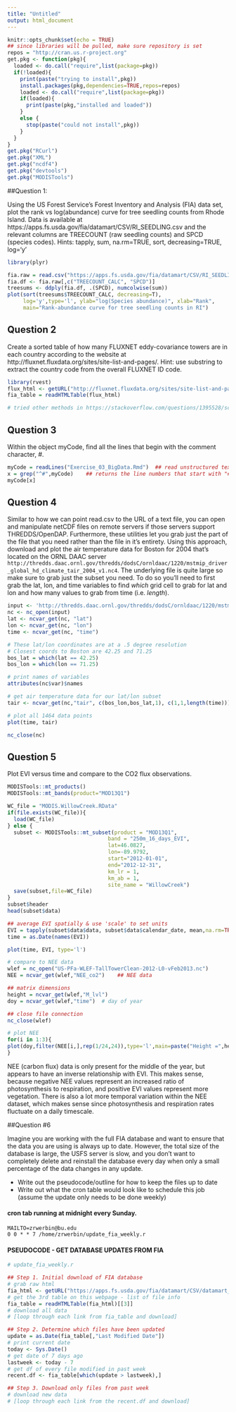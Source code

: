 ```yaml
---
title: "Untitled"
output: html_document
---
```


```r
knitr::opts_chunk$set(echo = TRUE)
## since libraries will be pulled, make sure repository is set
repos = "http://cran.us.r-project.org"
get.pkg <- function(pkg){
  loaded <- do.call("require",list(package=pkg))
  if(!loaded){
    print(paste("trying to install",pkg))
    install.packages(pkg,dependencies=TRUE,repos=repos)
    loaded <- do.call("require",list(package=pkg))
    if(loaded){
      print(paste(pkg,"installed and loaded"))
    } 
    else {
      stop(paste("could not install",pkg))
    }    
  }
}
get.pkg("RCurl")
get.pkg("XML")
get.pkg("ncdf4")
get.pkg("devtools")
get.pkg("MODISTools")
```


##Question 1:
  
  Using the US Forest Service's Forest Inventory and Analysis (FIA) data set, plot the rank vs log(abundance) curve for tree seedling counts from Rhode Island. Data is available at https://apps.fs.usda.gov/fia/datamart/CSV/RI_SEEDLING.csv and the relevant columns are TREECOUNT (raw seedling counts) and SPCD (species codes). 
Hints: tapply, sum, na.rm=TRUE, sort, decreasing=TRUE, log='y'

```r
library(plyr)

fia.raw = read.csv("https://apps.fs.usda.gov/fia/datamart/CSV/RI_SEEDLING.csv")
fia.df <- fia.raw[,c("TREECOUNT_CALC", "SPCD")]
treesums <- ddply(fia.df, .(SPCD), numcolwise(sum))
plot(sort(treesums$TREECOUNT_CALC, decreasing=T), 
     log='y',type='l', ylab="log(Species abundance)", xlab="Rank", 
     main="Rank-abundance curve for tree seedling counts in RI")
```

## Question 2
Create a sorted table of how many FLUXNET eddy-covariance towers are in each country according to the website at http://fluxnet.fluxdata.org/sites/site-list-and-pages/. Hint: use substring to extract the country code from the overall FLUXNET ID code.

```r
library(rvest)
flux_html <- getURL("http://fluxnet.fluxdata.org/sites/site-list-and-pages/")  ## grab raw html
fia_table = readHTMLTable(flux_html)

# tried other methods in https://stackoverflow.com/questions/1395528/scraping-html-tables-into-r-data-frames-using-the-xml-package but nothing works to scrape the table.

```


## Question 3 

Within the object myCode, find all the lines that begin with the comment character, #.

```r
myCode = readLines("Exercise_03_BigData.Rmd")  ## read unstructured text
x = grep("^#",myCode)    ## returns the line numbers that start with "#"
myCode[x]
```

## Question 4 

Similar to how we can point read.csv to the URL of a text file, you can open and manipulate netCDF files on remote servers if those servers support THREDDS/OpenDAP. Furthermore, these utilities let you grab just the part of the file that you need rather than the file in it's entirety. Using this approach, download and plot the air temperature data for Boston for 2004 that's located on the ORNL DAAC server `http://thredds.daac.ornl.gov/thredds/dodsC/ornldaac/1220/mstmip_driver_global_hd_climate_tair_2004_v1.nc4`.  The underlying file is quite large so make sure to grab just the subset you need. To do so you'll need to first grab the lat, lon, and time variables to find _which_ grid cell to grab for lat and lon and how many values to grab from time (i.e. _length_). 

```r
input <- 'http://thredds.daac.ornl.gov/thredds/dodsC/ornldaac/1220/mstmip_driver_global_hd_climate_tair_2004_v1.nc4'
nc <- nc_open(input)
lat <- ncvar_get(nc, "lat")
lon <- ncvar_get(nc, "lon")
time <- ncvar_get(nc, "time")

# These lat/lon coordinates are at a .5 degree resolution
# Closest coords to Boston are 42.25 and 71.25
bos_lat = which(lat == 42.25)
bos_lon = which(lon == 71.25)

# print names of variables
attributes(nc$var)$names

# get air temperature data for our lat/lon subset
tair <- ncvar_get(nc,"tair", c(bos_lon,bos_lat,1), c(1,1,length(time)))

# plot all 1464 data points
plot(time, tair)

nc_close(nc)
```



## Question 5

Plot EVI versus time and compare to the CO2 flux observations.

```r
MODISTools::mt_products()
MODISTools::mt_bands(product="MOD13Q1")

WC_file = "MODIS.WillowCreek.RData"
if(file.exists(WC_file)){
  load(WC_file)
} else {
  subset <- MODISTools::mt_subset(product = "MOD13Q1",
                                band = "250m_16_days_EVI",
                                lat=46.0827,
                                lon=-89.9792,
                                start="2012-01-01",
                                end="2012-12-31",
                                km_lr = 1,
                                km_ab = 1,
                                site_name = "WillowCreek")
  save(subset,file=WC_file)
}
subset$header
head(subset$data)

## average EVI spatially & use 'scale' to set units
EVI = tapply(subset$data$data, subset$data$calendar_date, mean,na.rm=TRUE) * as.numeric(subset$header$scale)
time = as.Date(names(EVI))

plot(time, EVI, type='l')
```
```r
# compare to NEE data
wlef = nc_open("US-PFa-WLEF-TallTowerClean-2012-L0-vFeb2013.nc")
NEE = ncvar_get(wlef,"NEE_co2")    ## NEE data

## matrix dimensions
height = ncvar_get(wlef,"M_lvl")  
doy = ncvar_get(wlef,"time")  # day of year

## close file connection
nc_close(wlef)

# plot NEE
for(i in 1:3){
plot(doy,filter(NEE[i,],rep(1/24,24)),type='l',main=paste("Height =",height[i],"m"))
}
```
NEE (carbon flux) data is only present for the middle of the year, but appears to have an inverse relationship with EVI. This makes sense, because negative NEE values represent an increased ratio of photosynthesis to respiration, and positive EVI values represent more vegetation. There is also a lot more temporal variation within the NEE dataset, which makes sense since photosynthesis and respiration rates fluctuate on a daily timescale.

##Question #6

Imagine you are working with the full FIA database and want to ensure that the data you are using is always up to date. However, the total size of the database is large, the USFS server is slow, and you don't want to completely delete and reinstall the database every day when only a small percentage of the data changes in any update. 

* Write out the pseudocode/outline for how to keep the files up to date
* Write out what the cron table would look like to schedule this job (assume the update only needs to be done weekly)

#### cron tab running at midnight every Sunday.
```
MAILTO=zrwerbin@bu.edu
0 0 * * 7 /home/zrwerbin/update_fia_weekly.r
```
#### PSEUDOCODE - GET DATABASE UPDATES FROM FIA
```r
# update_fia_weekly.r

## Step 1. Initial download of FIA database
# grab raw html
fia_html <- getURL("https://apps.fs.usda.gov/fia/datamart/CSV/datamart_csv.html")  
# get the 3rd table on this webpage - list of file info
fia_table = readHTMLTable(fia_html)[[3]]   
# download all data
# [loop through each link from fia_table and download]

## Step 2. Determine which files have been updated
update = as.Date(fia_table[,"Last Modified Date"])
# print current date
today <- Sys.Date()
# get date of 7 days ago
lastweek <- today - 7
# get df of every file modified in past week
recent.df <- fia_table[which(update > lastweek),]

## Step 3. Download only files from past week
# download new data
# [loop through each link from the recent.df and download]
```

